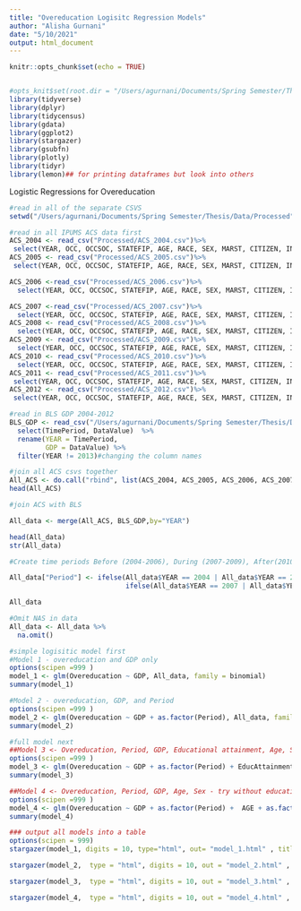 ```yaml
---
title: "Overeducation Logisitc Regression Models"
author: "Alisha Gurnani"
date: "5/10/2021"
output: html_document
---
```



```r
knitr::opts_chunk$set(echo = TRUE)


#opts_knit$set(root.dir = "/Users/agurnani/Documents/Spring Semester/Thesis/Data/Processed")
library(tidyverse)
library(dplyr)
library(tidycensus)
library(gdata)
library(ggplot2)
library(stargazer)
library(gsubfn)
library(plotly)
library(tidyr)
library(lemon)## for printing dataframes but look into others
```


Logistic Regressions for Overeducation


```r
#read in all of the separate CSVS
setwd("/Users/agurnani/Documents/Spring Semester/Thesis/Data/Processed")

#read in all IPUMS ACS data first
ACS_2004 <- read_csv("Processed/ACS_2004.csv")%>%
 select(YEAR, OCC, OCCSOC, STATEFIP, AGE, RACE, SEX, MARST, CITIZEN, INCTOT, REGION,IND, EducAttainment, Overeducation)
ACS_2005 <- read_csv("Processed/ACS_2005.csv")%>%
 select(YEAR, OCC, OCCSOC, STATEFIP, AGE, RACE, SEX, MARST, CITIZEN, INCTOT, REGION,IND, EducAttainment, Overeducation)

ACS_2006 <-read_csv("Processed/ACS_2006.csv")%>%
  select(YEAR, OCC, OCCSOC, STATEFIP, AGE, RACE, SEX, MARST, CITIZEN, INCTOT, REGION,IND, EducAttainment, Overeducation)

ACS_2007 <-read_csv("Processed/ACS_2007.csv")%>%
  select(YEAR, OCC, OCCSOC, STATEFIP, AGE, RACE, SEX, MARST, CITIZEN, INCTOT, REGION,IND, EducAttainment, Overeducation)
ACS_2008 <- read_csv("Processed/ACS_2008.csv")%>%
  select(YEAR, OCC, OCCSOC, STATEFIP, AGE, RACE, SEX, MARST, CITIZEN, INCTOT, REGION,IND, EducAttainment, Overeducation)
ACS_2009 <- read_csv("Processed/ACS_2009.csv")%>%
  select(YEAR, OCC, OCCSOC, STATEFIP, AGE, RACE, SEX, MARST, CITIZEN, INCTOT, REGION,IND, EducAttainment, Overeducation)
ACS_2010 <- read_csv("Processed/ACS_2010.csv")%>%
  select(YEAR, OCC, OCCSOC, STATEFIP, AGE, RACE, SEX, MARST, CITIZEN, INCTOT, REGION,IND, EducAttainment, Overeducation)
ACS_2011 <- read_csv("Processed/ACS_2011.csv")%>%
 select(YEAR, OCC, OCCSOC, STATEFIP, AGE, RACE, SEX, MARST, CITIZEN, INCTOT, REGION,IND, EducAttainment, Overeducation)
ACS_2012 <- read_csv("Processed/ACS_2012.csv")%>%
 select(YEAR, OCC, OCCSOC, STATEFIP, AGE, RACE, SEX, MARST, CITIZEN, INCTOT, REGION,IND, EducAttainment, Overeducation)

#read in BLS GDP 2004-2012
BLS_GDP <- read_csv("/Users/agurnani/Documents/Spring Semester/Thesis/Data/Processed/BeaGDP.csv") %>%
  select(TimePeriod, DataValue)  %>%
  rename(YEAR = TimePeriod,
         GDP = DataValue) %>%
  filter(YEAR != 2013)#changing the column names
```



```r
#join all ACS csvs together
All_ACS <- do.call("rbind", list(ACS_2004, ACS_2005, ACS_2006, ACS_2007, ACS_2008, ACS_2009, ACS_2010, ACS_2011, ACS_2012))
head(All_ACS)

```

```r
#join ACS with BLS

All_data <- merge(All_ACS, BLS_GDP,by="YEAR")

head(All_data)
str(All_data)
```



```r
#Create time periods Before (2004-2006), During (2007-2009), After(2010-2012)

All_data["Period"] <- ifelse(All_data$YEAR == 2004 | All_data$YEAR == 2005 | All_data$YEAR == 2006, 1,
                             ifelse(All_data$YEAR == 2007 | All_data$YEAR == 2008 | All_data$YEAR == 2009, 2,3))

All_data

```

```r
#Omit NAS in data
All_data <- All_data %>%
  na.omit()
```


```r
#simple logisitic model first
#Model 1 - overeducation and GDP only 
options(scipen =999 )
model_1 <- glm(Overeducation ~ GDP, All_data, family = binomial)
summary(model_1)

```


```r
#Model 2 - overeducation, GDP, and Period
options(scipen =999 )
model_2 <- glm(Overeducation ~ GDP + as.factor(Period), All_data, family = binomial) 
summary(model_2)
```



```r
#full model next
##Model 3 <- Overeducation, Period, GDP, Educational attainment, Age, Sex
options(scipen =999 )
model_3 <- glm(Overeducation ~ GDP + as.factor(Period) + EducAttainment + AGE + as.factor(SEX) , All_data, family = binomial)
summary(model_3)
```

  
```r
##Model 4 <- Overeducation, Period, GDP, Age, Sex - try without education attainment
options(scipen =999 )
model_4 <- glm(Overeducation ~ GDP + as.factor(Period) +  AGE + as.factor(SEX) , All_data, family = binomial)
summary(model_4)
```



```r
### output all models into a table
options(scipen = 999)
stargazer(model_1, digits = 10, type="html", out= "model_1.html" , title = "Model 1")

stargazer(model_2,  type = "html", digits = 10, out = "model_2.html" , title = "Model 2")

stargazer(model_3,  type = "html", digits = 10, out = "model_3.html" , title = "Model 3")

stargazer(model_4,  type = "html", digits = 10, out = "model_4.html" , title = "Model 4")
```
  


